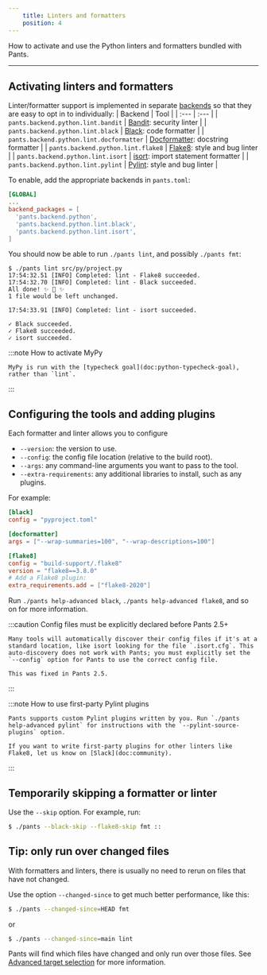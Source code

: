 ```yaml
---
    title: Linters and formatters
    position: 4
---
```



How to activate and use the Python linters and formatters bundled with Pants.

---

## Activating linters and formatters

Linter/formatter support is implemented in separate [backends](doc:enabling-backends) so that they are easy to opt in to individually:
| Backend | Tool |
| :--- | :--- |
| `pants.backend.python.lint.bandit` | [Bandit](https://bandit.readthedocs.io/en/latest/): security linter |
| `pants.backend.python.lint.black` | [Black](https://black.readthedocs.io/en/stable/): code formatter |
| `pants.backend.python.lint.docformatter` | [Docformatter](https://pypi.org/project/docformatter/): docstring formatter |
| `pants.backend.python.lint.flake8` | [Flake8](https://flake8.pycqa.org/en/latest/): style and bug linter |
| `pants.backend.python.lint.isort` | [isort](https://readthedocs.org/projects/isort/): import statement formatter |
| `pants.backend.python.lint.pylint` | [Pylint](https://www.pylint.org/): style and bug linter |

To enable, add the appropriate backends in `pants.toml`:

```toml title="pants.toml"
[GLOBAL]
...
backend_packages = [
  'pants.backend.python',
  'pants.backend.python.lint.black',
  'pants.backend.python.lint.isort',
]
```

You should now be able to run `./pants lint`, and possibly `./pants fmt`:

```
$ ./pants lint src/py/project.py
17:54:32.51 [INFO] Completed: lint - Flake8 succeeded.
17:54:32.70 [INFO] Completed: lint - Black succeeded.
All done! ✨ 🍰 ✨
1 file would be left unchanged.

17:54:33.91 [INFO] Completed: lint - isort succeeded.

✓ Black succeeded.
✓ Flake8 succeeded.
✓ isort succeeded.
```

:::note How to activate MyPy

    MyPy is run with the [typecheck goal](doc:python-typecheck-goal), rather than `lint`.

:::

## Configuring the tools and adding plugins

Each formatter and linter allows you to configure

- `--version`: the version to use.
- `--config`: the config file location (relative to the build root).
- `--args`: any command-line arguments you want to pass to the tool.
- `--extra-requirements`: any additional libraries to install, such as any plugins.

For example:

```toml title="pants.toml"
[black]
config = "pyproject.toml"

[docformatter]
args = ["--wrap-summaries=100", "--wrap-descriptions=100"]

[flake8]
config = "build-support/.flake8"
version = "flake8==3.8.0"
# Add a Flake8 plugin:
extra_requirements.add = ["flake8-2020"]
```

Run `./pants help-advanced black`, `./pants help-advanced flake8`, and so on for more information.

:::caution Config files must be explicitly declared before Pants 2.5+

    Many tools will automatically discover their config files if it's at a standard location, like isort looking for the file `.isort.cfg`. This auto-discovery does not work with Pants; you must explicitly set the `--config` option for Pants to use the correct config file.

    This was fixed in Pants 2.5.

:::

:::note How to use first-party Pylint plugins

    Pants supports custom Pylint plugins written by you. Run `./pants help-advanced pylint` for instructions with the `--pylint-source-plugins` option.

    If you want to write first-party plugins for other linters like Flake8, let us know on [Slack](doc:community).

:::

## Temporarily skipping a formatter or linter

Use the `--skip` option. For example, run:

```bash
$ ./pants --black-skip --flake8-skip fmt ::
```

## Tip: only run over changed files

With formatters and linters, there is usually no need to rerun on files that have not changed.

Use the option `--changed-since` to get much better performance, like this:

```bash
$ ./pants --changed-since=HEAD fmt
```

or

```bash
$ ./pants --changed-since=main lint
```

Pants will find which files have changed and only run over those files. See [Advanced target selection](doc:advanced-target-selection) for more information.
